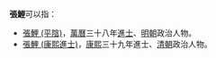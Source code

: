 '''張鯉'''可以指：
* [[張鯉_(平陰)|張鯉 (平陰)]]，[[萬曆|萬曆]]三十八年[[進士|進士]]、[[明朝|明朝]]政治人物。
* [[張鯉_(康熙進士)|張鯉 (康熙進士)]]，[[康熙|康熙]]三十九年進士、[[清朝|清朝]]政治人物。
{{disambig}}